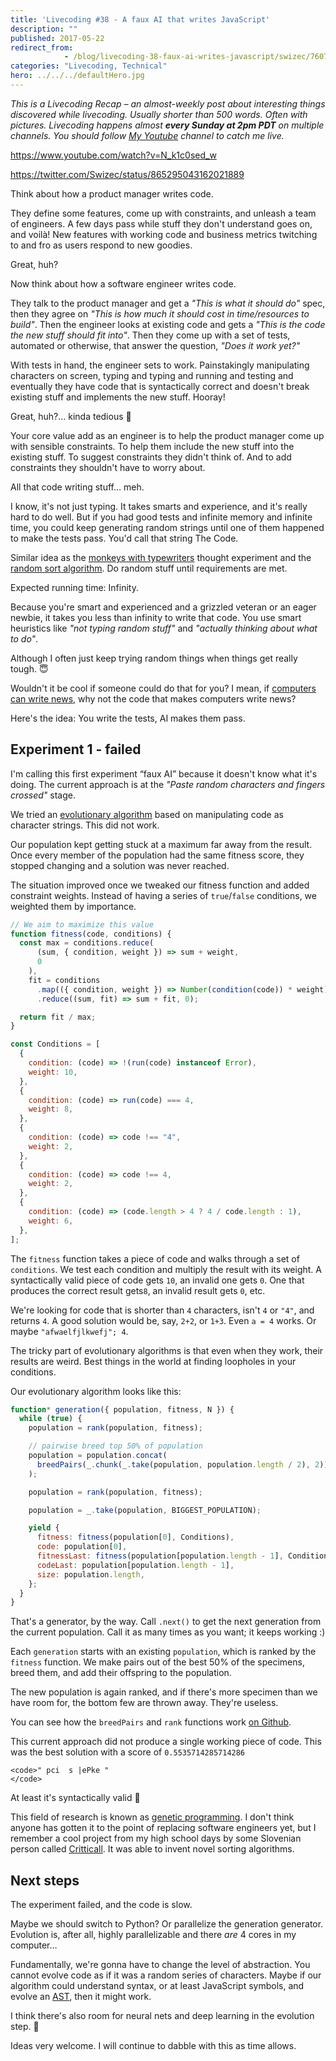 ```yaml
---
title: 'Livecoding #38 - A faux AI that writes JavaScript'
description: ""
published: 2017-05-22
redirect_from: 
            - /blog/livecoding-38-faux-ai-writes-javascript/swizec/7607
categories: "Livecoding, Technical"
hero: ../../../defaultHero.jpg
---
```


_This is a Livecoding Recap – an almost-weekly post about interesting things discovered while livecoding. Usually shorter than 500 words. Often with pictures. Livecoding happens almost **every Sunday at 2pm PDT** on multiple channels. You should follow [My Youtube](https://www.youtube.com/channel/UCoyHgaeLLI7Knp7LDHOwZMw) channel to catch me live._

<https://www.youtube.com/watch?v=N_k1c0sed_w>

<https://twitter.com/Swizec/status/865295043162021889>

Think about how a product manager writes code.

They define some features, come up with constraints, and unleash a team of engineers. A few days pass while stuff they don't understand goes on, and voilà! New features with working code and business metrics twitching to and fro as users respond to new goodies.

Great, huh?

Now think about how a software engineer writes code.

They talk to the product manager and get a _"This is what it should do"_ spec, then they agree on _"This is how much it should cost in time/resources to build"_. Then the engineer looks at existing code and gets a _"This is the code the new stuff should fit into"_. Then they come up with a set of tests, automated or otherwise, that answer the question, _"Does it work yet?"_

With tests in hand, the engineer sets to work. Painstakingly manipulating characters on screen, typing and typing and running and testing and eventually they have code that is syntactically correct and doesn't break existing stuff and implements the new stuff. Hooray!

Great, huh?… kinda tedious 🤔

Your core value add as an engineer is to help the product manager come up with sensible constraints. To help them include the new stuff into the existing stuff. To suggest constraints they didn't think of. And to add constraints they shouldn't have to worry about.

All that code writing stuff… meh.

I know, it's not just typing. It takes smarts and experience, and it's really hard to do well. But if you had good tests and infinite memory and infinite time, you could keep generating random strings until one of them happened to make the tests pass. You'd call that string The Code.

Similar idea as the [monkeys with typewriters](https://en.wikipedia.org/wiki/Monkey_typewriter_theory) thought experiment and the [random sort algorithm](https://en.wikipedia.org/wiki/Bogosort). Do random stuff until requirements are met.

Expected running time: Infinity.

Because you're smart and experienced and a grizzled veteran or an eager newbie, it takes you less than infinity to write that code. You use smart heuristics like _"not typing random stuff"_ and _"actually thinking about what to do"_.

Although I often just keep trying random things when things get really tough. 😇

Wouldn't it be cool if someone could do that for you? I mean, if [computers can write news](https://www.wired.com/2015/10/this-news-writing-bot-is-now-free-for-everyone/), why not the code that makes computers write news?

Here's the idea: You write the tests, AI makes them pass.

## Experiment 1 - failed

I'm calling this first experiment “faux AI” because it doesn't know what it's doing. The current approach is at the _"Paste random characters and fingers crossed"_ stage.

We tried an [evolutionary algorithm](https://en.wikipedia.org/wiki/Evolutionary_algorithm) based on manipulating code as character strings. This did not work.

Our population kept getting stuck at a maximum far away from the result. Once every member of the population had the same fitness score, they stopped changing and a solution was never reached.

The situation improved once we tweaked our fitness function and added constraint weights. Instead of having a series of `true`/`false` conditions, we weighted them by importance.

```javascript
// We aim to maximize this value
function fitness(code, conditions) {
  const max = conditions.reduce(
      (sum, { condition, weight }) => sum + weight,
      0
    ),
    fit = conditions
      .map(({ condition, weight }) => Number(condition(code)) * weight)
      .reduce((sum, fit) => sum + fit, 0);

  return fit / max;
}

const Conditions = [
  {
    condition: (code) => !(run(code) instanceof Error),
    weight: 10,
  },
  {
    condition: (code) => run(code) === 4,
    weight: 8,
  },
  {
    condition: (code) => code !== "4",
    weight: 2,
  },
  {
    condition: (code) => code !== 4,
    weight: 2,
  },
  {
    condition: (code) => (code.length > 4 ? 4 / code.length : 1),
    weight: 6,
  },
];
```

The `fitness` function takes a piece of code and walks through a set of `conditions`. We test each condition and multiply the result with its weight. A syntactically valid piece of code gets `10`, an invalid one gets `0`. One that produces the correct result gets`8`, an invalid result gets `0`, etc.

We're looking for code that is shorter than `4` characters, isn't `4` or `"4"`, and returns `4`. A good solution would be, say, `2+2`, or `1+3`. Even `a = 4` works. Or maybe `"afwaelfjlkwefj"; 4`.

The tricky part of evolutionary algorithms is that even when they work, their results are weird. Best things in the world at finding loopholes in your conditions.

Our evolutionary algorithm looks like this:

```javascript
function* generation({ population, fitness, N }) {
  while (true) {
    population = rank(population, fitness);

    // pairwise breed top 50% of population
    population = population.concat(
      breedPairs(_.chunk(_.take(population, population.length / 2), 2))
    );

    population = rank(population, fitness);

    population = _.take(population, BIGGEST_POPULATION);

    yield {
      fitness: fitness(population[0], Conditions),
      code: population[0],
      fitnessLast: fitness(population[population.length - 1], Conditions),
      codeLast: population[population.length - 1],
      size: population.length,
    };
  }
}
```

That's a generator, by the way. Call `.next()` to get the next generation from the current population. Call it as many times as you want; it keeps working :)

Each `generation` starts with an existing `population`, which is ranked by the `fitness` function. We make pairs out of the best 50% of the specimens, breed them, and add their offspring to the population.

The new population is again ranked, and if there's more specimen than we have room for, the bottom few are thrown away. They're useless.

You can see how the `breedPairs` and `rank` functions work [on Github](https://github.com/Swizec/faux-js-ai).

This current approach did not produce a single working piece of code. This was the best solution with a score of `0.5535714285714286`

```undefined
<code>" pci  s |ePke "
</code>
```

At least it's syntactically valid 🤔

This field of research is known as [genetic programming](https://en.wikipedia.org/wiki/Genetic_programming). I don't think anyone has gotten it to the point of replacing software engineers yet, but I remember a cool project from my high school days by some Slovenian person called [Critticall](http://www.critticall.com/). It was able to invent novel sorting algorithms.

## Next steps

The experiment failed, and the code is slow.

Maybe we should switch to Python? Or parallelize the generation generator. Evolution is, after all, highly parallelizable and there _are_ 4 cores in my computer…

Fundamentally, we're gonna have to change the level of abstraction. You cannot evolve code as if it was a random series of characters. Maybe if our algorithm could understand syntax, or at least JavaScript symbols, and evolve an [AST](https://en.wikipedia.org/wiki/Abstract_syntax_tree), then it might work.

I think there's also room for neural nets and deep learning in the evolution step. 🤔

Ideas very welcome. I will continue to dabble with this as time allows.
